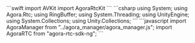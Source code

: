 <PlatformWrapper platform="ios">
    ```swift
    import AVKit
    import AgoraRtcKit
    ```
</PlatformWrapper>
<PlatformWrapper platform="unity">
    ```csharp
    using System;
    using Agora.Rtc;
    using RingBuffer;
    using System.Threading;
    using UnityEngine;
    using System.Collections;
    using Unity.Collections;
    ```
</PlatformWrapper>
<PlatformWrapper platform="web">
```javascript
import AgoraManager from "../agora_manager/agora_manager.js";
import AgoraRTC from "agora-rtc-sdk-ng";
```
</PlatformWrapper>
